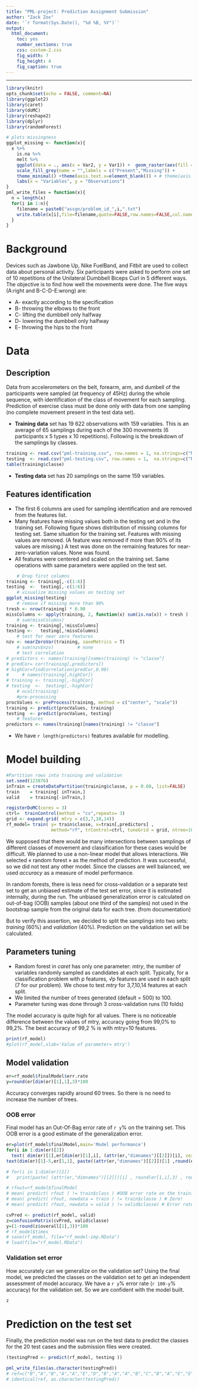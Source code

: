 ```yaml
---
title: "PML-project: Prediction Assignment Submission"
author: "Zack Zox"
date: '`r format(Sys.Date(), "%d %B, %Y")`'
output:
  html_document:
    toc: yes
    number_sections: true
    css: custom-2.css
    fig_width: 7
    fig_height: 4
    fig_caption: true
---
```


---

```r
library(knitr)
opts_chunk$set(echo = FALSE, comment=NA)
library(ggplot2)
library(caret)
library(doMC)
library(reshape2)
library(dplyr)
library(randomForest)
```

```r
# plots missingness
ggplot_missing <- function(x){
  x %>% 
    is.na %>%
    melt %>%
    ggplot(data = ., aes(x = Var2, y = Var1)) +  geom_raster(aes(fill = value)) +
    scale_fill_grey(name = "",labels = c("Present","Missing")) +
    theme_minimal() +theme(axis.text.x=element_blank()) + # theme(axis.text.x  = element_text(angle=45, vjust=0.5,size=0)) + 
    labs(x = "Variables", y = "Observations")
}
pml_write_files = function(x){
  n = length(x)
  for(i in 1:n){
    filename = paste0("assgn/problem_id_",i,".txt")
    write.table(x[i],file=filename,quote=FALSE,row.names=FALSE,col.names=FALSE)
  }
}
```

# Background  

Devices such as Jawbone Up, Nike FuelBand, and Fitbit are used to collect data about personal activity. Six participants were asked to perform one set of 10 repetitions of the Unilateral Dumbbell Biceps Curl in 5 different ways. The objective is to find how well the movements were done. The five ways (A:right and B-C-D-E:wrong) are:  

* A- exactly according to the specification 
* B- throwing the elbows to the front
* C- lifting the dumbbell only halfway 
* D- lowering the dumbbell only halfway
* E- throwing the hips to the front

# Data 
## Description 

Data from accelerometers on the belt, forearm, arm, and dumbell of the participants were sampled (at frequency of 45Hz) during the whole sequence, with identification of the class of movement for each sampling. Prediction of exercise class must be done only with data from one sampling (no complete movement present in the test data set).

* **Training data** set has 19 622 observations with 159 variables. This is an average of 65 samplings during each of the 300 movements (6 participants x 5 types x 10 repetitions). Following is the breakdown of the samplings by classes. 
```r
training <- read.csv("pml-training.csv", row.names = 1, na.strings=c("NA","","#DIV/0!"))
testing  <- read.csv("pml-testing.csv", row.names = 1,  na.strings=c("NA","","#DIV/0!"))
table(training$classe)
```

* **Testing data** set has 20 samplings on the same 159 variables. 

## Features identification  
* The first 6 columns are used for sampling identification and are removed from the features list. 
* Many features have missing values both in the testing set and in the training set.  Following figure shows distribution of missing columns for testing set. Same situation for the training set. Features with missing values are removed. (A feature was removed if more than 90% of its values are missing.) A test was done on the remaining features for near-zero-variation values.  None was found.  
* All features were centered and scaled on the training set. Same operations with same parameters were applied on the test set.

```r
    # Drop first columns
training <- training[,-c(1:6)]
testing  <-  testing[,-c(1:6)]
    # visualize missing values on testing set
ggplot_missing(testing)
    # remove if missing more than 90%
tresh <- nrow(training) * 0.90      
missColumns <- apply(training, 2, function(x) sum(is.na(x)) > tresh )
    # sum(missColumns)
training <- training[,!missColumns]
testing <-   testing[,!missColumns]
    # test for near zero features
nzv <- nearZeroVar(training, saveMetrics = T)
    # sum(nzv$nzv)         # none
    # test correlation
# predictors <- names(training)[names(training) != "classe"]
# predCor= cor(training[,predictors])
# highCor=findCorrelation(predCor,0.90)
#     # names(training[,highCor])
# training <- training[,-highCor]
# testing  <-  testing[,-highCor]
    # ncol(training)
    #pre-processing
procValues <- preProcess(training, method = c("center", "scale"))
training <- predict(procValues, training)
testing  <- predict(procValues, testing)
    # features 
predictors <- names(training)[names(training) != "classe"]
```

* We have `r length(predictors)` features available for modelling. 

# Model building 

```r
#Partition rows into training and validation  
set.seed(123876)
inTrain = createDataPartition(training$classe, p = 0.60, list=FALSE)
train    = training[ inTrain,]
valid    = training[-inTrain,]

registerDoMC(cores = 3)
ctrl=  trainControl(method = "cv",repeats= 3)    
grid <- expand.grid( mtry = c(3,7,10,14))
rf_model= train( y= train$classe, x=train[,predictors] ,
                 method="rf", trControl=ctrl, tuneGrid = grid, ntree=100) 
```

We supposed that there would be many intersections between samplings of different classes of movement and classification for these cases would be difficult. We planned to use a non-linear model that allows interactions. We selected « random forest » as the method of prediction. It was successful, so we did not test any other model. Since the classes are well balanced,  we used *accuracy* as a measure of model performance.

In random forests, there is less need for cross-validation or a separate test set to get an unbiased estimate of the test set error, since it is estimated internally, during the run. The unbiased generalization error is calculated on out-of-bag (OOB) samples (about one third of the samples) not used in the bootstrap sample from the original data for each tree. (from documentation) 

But to verify this assertion, we decided to split the samplings into two sets: *training* (60%) and *validation* (40%). Prediction on the validation set will be calculated.

## Parameters tuning
* Random forest in *caret* has only one parameter: *mtry*, the number of variables randomly sampled as candidates at each split. Typically, for a classification problem with p features, √p features are used in each split (7 for our problem). We chose to test *mtry* for 3,7,10,14 features at each split. 
* We limited the number of trees generated (default = 500) to 100. 
* Parameter tuning was done through 3 cross-validation runs (10 folds)

The model accuracy is quite high for all values. There is no noticeable difference between the values of mtry, accuracy going from 99,0% to 99,2%.  The best accuracy of 99,2 % is with mtry=10 features.

```r
print(rf_model)
#plot(rf_model,xlab='Value of parameter= mtry')
``` 

## Model validation  
```r
er=rf_model$finalModel$err.rate
y=round(er[dim(er)[1],1],3)*100
```
Accuracy converges rapidly around 60 trees. So there is no need to increase the number of trees.

### OOB error
Final model has an Out-Of-Bag error rate of `r y`% on the training set. This OOB error is a good estimate of the generalization error.

```r
er=plot(rf_model$finalModel,main='Model performance')
for(i in 1:dim(er)[2]) 
  text( dim(er)[1],er[dim(er)[1],i], (attr(er,"dimnames")[[2]])[i], cex =0.60)
text(dim(er)[1]-5,er[1,1], paste((attr(er,"dimnames")[[2]])[1] ,round(er[dim(er)[1],1],3)), cex = 0.75)

# for(i in 1:dim(er)[2]) 
#   print(paste( (attr(er,"dimnames")[[2]])[i] , round(er[1,i],3) , round(er[dim(er)[1],i],3) ))

# rfout=rf_model$finalModel
# mean( predict( rfout ) != train$class ) #OOB error rate on the training data.
# mean( predict( rfout, newdata = train ) != train$classe ) # Zero!
# mean( predict( rfout, newdata = valid ) != valid$classe) # Error rate on the test data.
```

```r
cvPred <- predict(rf_model, valid)
z=confusionMatrix(cvPred, valid$classe)
y=(1-round(z$overall[1],3))*100
# rf_model$times
# save(rf_model, file="rf_model-imp.RData")
# load(file="rf_model.RData")
```  
### Validation set error  
How accurately can we generalize on the validation set?  Using the final model, we predicted the classes on the validation set to get an independent assessment of model accuracy.
We have a `r y`% error rate (`r 100-y`% accuracy) for the validation set. So we are confident with the model built.

```r
z 
```  

# Prediction on the test set 

Finally, the prediction model was run on the test data to predict the classes for the 20 test cases and the submission files were created.

```r
(testingPred <- predict(rf_model, testing ))
```
```r
pml_write_files(as.character(testingPred))
# ref=c("B","A","B","A","A","E","D","B","A","A","B","C","B","A","E","E","A","B","B","B")
# identical(ref, as.character(testingPred))
```
